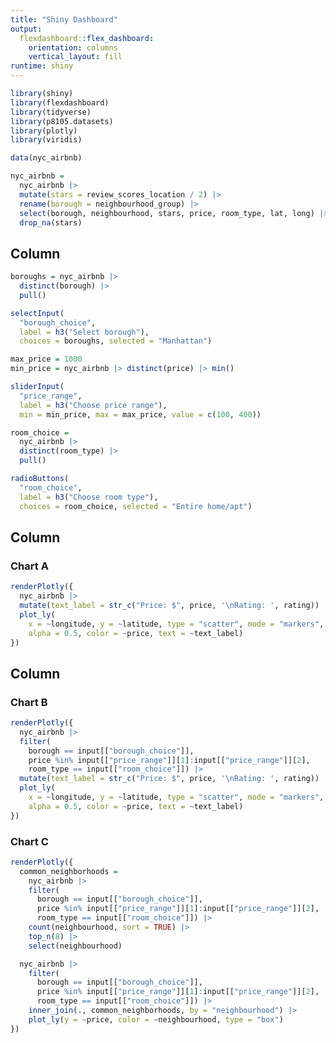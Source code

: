 ```yaml
---
title: "Shiny Dashboard"
output: 
  flexdashboard::flex_dashboard:
    orientation: columns
    vertical_layout: fill
runtime: shiny
---
```


```r
library(shiny)
library(flexdashboard)
library(tidyverse)
library(p8105.datasets)
library(plotly)
library(viridis)
```

```r
data(nyc_airbnb)

nyc_airbnb =
  nyc_airbnb |> 
  mutate(stars = review_scores_location / 2) |> 
  rename(borough = neighbourhood_group) |> 
  select(borough, neighbourhood, stars, price, room_type, lat, long) |> 
  drop_na(stars)
```

Column {.sidebar}
-----------------------------------------------------------------------

```r
boroughs = nyc_airbnb |> 
  distinct(borough) |> 
  pull()

selectInput(
  "borough_choice", 
  label = h3("Select borough"),
  choices = boroughs, selected = "Manhattan")
```

```r
max_price = 1000
min_price = nyc_airbnb |> distinct(price) |> min()

sliderInput(
  "price_range", 
  label = h3("Choose price range"), 
  min = min_price, max = max_price, value = c(100, 400))
```

```r
room_choice = 
  nyc_airbnb |> 
  distinct(room_type) |> 
  pull()

radioButtons(
  "room_choice", 
  label = h3("Choose room type"),
  choices = room_choice, selected = "Entire home/apt")
```

Column {data-width=650}
-----------------------------------------------------------------------

### Chart A

```r
renderPlotly({ 
  nyc_airbnb |>
  mutate(text_label = str_c("Price: $", price, '\nRating: ', rating)) |> 
  plot_ly(
    x = ~longitude, y = ~latitude, type = "scatter", mode = "markers",
    alpha = 0.5, color = ~price, text = ~text_label)
})
```

Column {data-width=350}
-----------------------------------------------------------------------

### Chart B

```r
renderPlotly({
  nyc_airbnb |>
  filter(
    borough == input[["borough_choice"]], 
    price %in% input[["price_range"]][1]:input[["price_range"]][2],
    room_type == input[["room_choice"]]) |>
  mutate(text_label = str_c("Price: $", price, '\nRating: ', rating)) |> 
  plot_ly(
    x = ~longitude, y = ~latitude, type = "scatter", mode = "markers",
    alpha = 0.5, color = ~price, text = ~text_label)
})
```

### Chart C

```r
renderPlotly({ 
  common_neighborhoods =
    nyc_airbnb |> 
    filter(
      borough == input[["borough_choice"]],
      price %in% input[["price_range"]][1]:input[["price_range"]][2],
      room_type == input[["room_choice"]]) |>
    count(neighbourhood, sort = TRUE) |> 
    top_n(8) |> 
    select(neighbourhood)

  nyc_airbnb |>
    filter(
      borough == input[["borough_choice"]],
      price %in% input[["price_range"]][1]:input[["price_range"]][2],
      room_type == input[["room_choice"]]) |>
    inner_join(., common_neighborhoods, by = "neighbourhood") |> 
    plot_ly(y = ~price, color = ~neighbourhood, type = "box")
})
```

